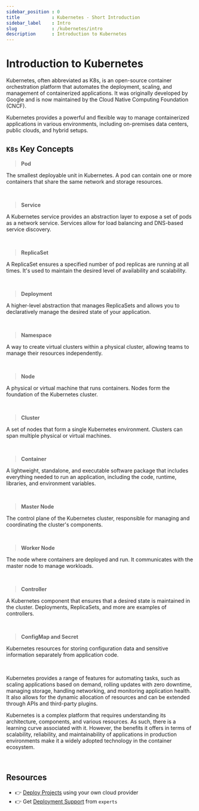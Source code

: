 ```yaml
---
sidebar_position : 0
title            : Kubernetes - Short Introduction 
sidebar_label    : Intro
slug             : /kubernetes/intro
description      : Introduction to Kubernetes
---
```


# Introduction to Kubernetes

Kubernetes, often abbreviated as K8s, is an open-source container orchestration platform that automates the deployment, scaling, and management of containerized applications. 
It was originally developed by Google and is now maintained by the Cloud Native Computing Foundation (CNCF). 

Kubernetes provides a powerful and flexible way to manage containerized applications in various environments, including on-premises data centers, public clouds, and hybrid setups.

## `K8s` Key Concepts

> **Pod**

The smallest deployable unit in Kubernetes. A pod can contain one or more containers that share the same network and storage resources.

<br />

> **Service**

A Kubernetes service provides an abstraction layer to expose a set of pods as a network service. Services allow for load balancing and DNS-based service discovery.

<br />

> **ReplicaSet**

A ReplicaSet ensures a specified number of pod replicas are running at all times. It's used to maintain the desired level of availability and scalability.

<br />

> **Deployment**

A higher-level abstraction that manages ReplicaSets and allows you to declaratively manage the desired state of your application.

<br />

> **Namespace**

A way to create virtual clusters within a physical cluster, allowing teams to manage their resources independently.

<br />

> **Node**

A physical or virtual machine that runs containers. Nodes form the foundation of the Kubernetes cluster.

<br />

> **Cluster**

A set of nodes that form a single Kubernetes environment. Clusters can span multiple physical or virtual machines.

<br />

> **Container**

A lightweight, standalone, and executable software package that includes everything needed to run an application, including the code, runtime, libraries, and environment variables.

<br />

> **Master Node**

The control plane of the Kubernetes cluster, responsible for managing and coordinating the cluster's components.

<br />

> **Worker Node**

The node where containers are deployed and run. It communicates with the master node to manage workloads.

<br />

> **Controller**

A Kubernetes component that ensures that a desired state is maintained in the cluster. Deployments, ReplicaSets, and more are examples of controllers.

<br />

> **ConfigMap and Secret**

Kubernetes resources for storing configuration data and sensitive information separately from application code.

<br />

Kubernetes provides a range of features for automating tasks, such as scaling applications based on demand, rolling updates with zero downtime, managing storage, handling networking, and monitoring application health. 
It also allows for the dynamic allocation of resources and can be extended through APIs and third-party plugins.

Kubernetes is a complex platform that requires understanding its architecture, components, and various resources. As such, there is a learning curve associated with it. 
However, the benefits it offers in terms of scalability, reliability, and maintainability of applications in production environments make it a widely adopted technology in the container ecosystem.

<br />

## Resources

- 👉 [Deploy Projects](https://deploypro.dev/) using your own cloud provider
- 👉 Get [Deployment Support](https://deploypro.dev/support/) from `experts` 
